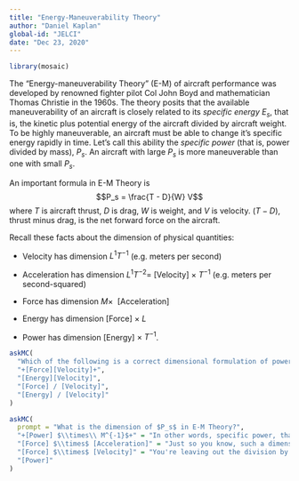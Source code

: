 ```yaml
---
title: "Energy-Maneuverability Theory"
author: "Daniel Kaplan"
global-id: "JELCI"
date: "Dec 23, 2020"
---
```


```r
library(mosaic)
```

The "Energy-maneuverability Theory" (E-M) of aircraft performance was developed by renowned fighter pilot Col John Boyd and mathematician Thomas Christie in the 1960s. The theory posits that the available maneuverability of an aircraft is closely related to its *specific energy* $E_s$, that is, the kinetic plus potential energy of the aircraft divided by aircraft weight. To be highly maneuverable, an aircraft must be able to change it's specific energy rapidly in time. Let's call this ability the *specific power* (that is, power divided by mass), $P_s$. An aircraft with large $P_s$ is more maneuverable than one with small $P_s$.

An important formula in E-M Theory is $$P_s = \frac{T - D}{W} V$$ where $T$ is aircraft thrust, $D$ is drag, $W$ is weight, and $V$ is velocity. $(T-D)$, thrust minus drag, is the net forward force on the aircraft.

Recall these facts about the dimension of physical quantities: 

- Velocity has dimension $L^1 T^{-1}$ (e.g. meters per second)

- Acceleration has dimension $L^1 T^{-2} =$ [Velocity] $\times\  T^{-1}$ (e.g. meters per second-squared)
- Force has dimension $M \times\ $ [Acceleration]
- Energy has dimension [Force] $\times\  L$
- Power has dimension [Energy] $\times\  T^{-1}$.

```r
askMC(
  "Which of the following is a correct dimensional formulation of power?",
  "+[Force][Velocity]+",
  "[Energy][Velocity]",
  "[Force] / [Velocity]",
  "[Energy] / [Velocity]"
)
```


```r
askMC(
  prompt = "What is the dimension of $P_s$ in E-M Theory?",
  "+[Power] $\\times\\ M^{-1}$+" = "In other words, specific power, that is, power per mass.",
  "[Force] $\\times$ [Acceleration]" = "Just so you know, such a dimension is rarely, if ever, encountered in practice.",
  "[Force] $\\times$ [Velocity]" = "You're leaving out the division by $W$ in the E-M Theory formula.",
  "[Power]"
)
```


